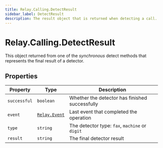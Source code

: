 ```yaml
---
title: Relay.Calling.DetectResult
sidebar_label: DetectResult
description: The result object that is returned when detecting a call.
---
```


[relay-event]: /sdks/relay-realtime-sdk/v2/language/nodejs/event

# Relay.Calling.DetectResult

This object returned from one of the _synchronous_ detect methods that represents the final result of a detector.

## Properties

| Property | Type | Description |
| -------- | ---- | ----------- |
| `successful` | `boolean` | Whether the detector has finished successfully |
| `event` | [`Relay.Event`][relay-event] | Last event that completed the operation |
| `type` | `string` | The detector type: `fax`, `machine` or `digit` |
| `result` | `string` | The final detector result |